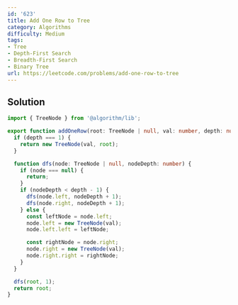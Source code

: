 ```yaml
---
id: '623'
title: Add One Row to Tree
category: Algorithms
difficulty: Medium
tags:
- Tree
- Depth-First Search
- Breadth-First Search
- Binary Tree
url: https://leetcode.com/problems/add-one-row-to-tree
---
```


## Solution

```typescript filename="solution.ts" copy
import { TreeNode } from '@algorithm/lib';

export function addOneRow(root: TreeNode | null, val: number, depth: number): TreeNode | null {
  if (depth === 1) {
    return new TreeNode(val, root);
  }

  function dfs(node: TreeNode | null, nodeDepth: number) {
    if (node === null) {
      return;
    }
    if (nodeDepth < depth - 1) {
      dfs(node.left, nodeDepth + 1);
      dfs(node.right, nodeDepth + 1);
    } else {
      const leftNode = node.left;
      node.left = new TreeNode(val);
      node.left.left = leftNode;

      const rightNode = node.right;
      node.right = new TreeNode(val);
      node.right.right = rightNode;
    }
  }

  dfs(root, 1);
  return root;
}
```

